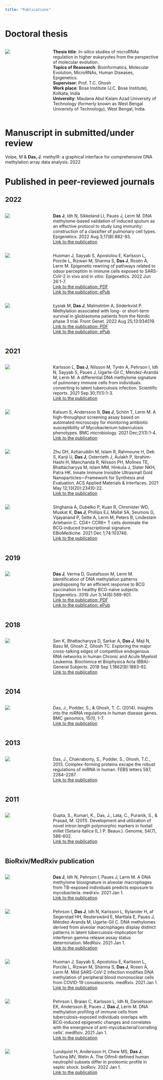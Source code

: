 ```yaml
---
title: "Publications"
---
```


# Doctoral thesis


:::: {.columns}

::: {.column width="20%"}
![](pics/PhD_thesis_frontpage.jpg)
:::

::: {.column width="5%"}
:::

::: {.column width="75%"}

**Thesis title**: *In-silico* studies of microRNAs regulation in higher eukaryotes from the perspective of molecular evolution. \
**Topics of Reasearch**: Bioinformatics, Molecular Evolution, MicroRNAs, Human Diseases, Epigenetics. \
**Supervisor**: Prof. T.C. Ghosh \
**Work place**: Bose Institute (J.C. Bose Institute), Kolkata, India \
**University**: Maulana Abul Kalam Azad University of Technology (formerly known as West Bengal University of Technology), West Bengal, India. 

:::

::::

# Manuscript in submitted/under review

Volpe, M & **Das, J**. methylR: a graphical interface for comprehensive DNA methylation array data analysis. 2022 

# Published in peer-reviewed journals

## 2022

:::: {.columns}

::: {.column width="20%"}
![](https://www.tandfonline.com/action/showCoverImage?doi=10.1080/kepi20.v017.i08)
:::

::: {.column width="5%"}
:::

::: {.column width="75%"}
**Das J**, Idh N, Sikkeland LI, Paues J, Lerm M. DNA methylome-based validation of induced sputum as an effective protocol to study lung immunity: construction of a classifier of pulmonary cell types. Epigenetics. 2022 Aug 3;17(8):882-93. \
[Link to the publication](https://www.tandfonline.com/doi/pdf/10.1080/15592294.2021.1969499?needAccess=true) 
:::

::::

:::: {.columns}

::: {.column width="20%"}
![](https://www.tandfonline.com/action/showCoverImage?doi=10.1080/kepi20.v017.i09)
:::

::: {.column width="5%"}
:::

::: {.column width="75%"}
Huoman J, Sayyab S, Apostolou E, Karlsson L, Porcile L, Rizwan M, Sharma S, **Das J**, Rosén A, Lerm M. Epigenetic rewiring of pathways related to odour perception in immune cells exposed to SARS-CoV-2 in vivo and in vitro. Epigenetics. 2022 Jun 26:1-7. \
[Link to the publication: PDF](https://www.tandfonline.com/doi/pdf/10.1080/15592294.2022.2089471?needAccess=true) \
[Link to the publication: ePub](https://www.tandfonline.com/doi/epub/10.1080/15592294.2022.2089471?needAccess=true)
:::

::::

:::: {.columns}

::: {.column width="20%"}
![](https://i0.wp.com/blog.frontiersin.org/wp-content/uploads/2015/07/genetics_290x290.jpg?fit=290%2C290&ssl=1)
:::

::: {.column width="5%"}
:::

::: {.column width="75%"}
Łysiak M, **Das J**, Malmström A, Söderkvist P. Methylation associated with long- or short-term survival in glioblastoma patients from the Nordic phase 3 trial. Front Genet. 2022 Aug 25;13:934519. \
[Link to the publication: PDF](https://www.frontiersin.org/articles/10.3389/fgene.2022.934519/pdf) \
[Link to the publication: ePub](https://www.frontiersin.org/articles/10.3389/fgene.2022.934519/epub)
:::

::::

## 2021

:::: {.columns}

::: {.column width="20%"}
![](https://biomedicine.ktu.edu/wp-content/uploads/sites/237/2019/02/logo_nature-scientific-reports-1.jpg)
:::

::: {.column width="5%"}
:::

::: {.column width="75%"}
Karlsson L, **Das J**, Nilsson M, Tyrén A, Pehrson I, Idh N, Sayyab S, Paues J, Ugarte-Gil C, Méndez-Aranda M, Lerm M. A differential DNA methylome signature of pulmonary immune cells from individuals converting to latent tuberculosis infection. Scientific reports. 2021 Sep 30;11(1):1-3. \
[Link to the publication](https://www.nature.com/articles/s41598-021-98542-3.pdf) 
:::

::::

:::: {.columns}
::: {.column width="20%"}
![](https://images.serialssolutions.com/ulrichs/14712180.gif)
:::

::: {.column width="5%"}
:::

::: {.column width="75%"}
Kalsum S, Andersson B, **Das J**, Schön T, Lerm M. A high-throughput screening assay based on automated microscopy for monitoring antibiotic susceptibility of Mycobacterium tuberculosis phenotypes. BMC microbiology. 2021 Dec;21(1):1-4. \
[Link to the publication](https://bmcmicrobiol.biomedcentral.com/counter/pdf/10.1186/s12866-021-02212-3.pdf) 
:::

::::

:::: {.columns}
::: {.column width="20%"}
![](https://pubs.acs.org/cms/10.1021/acsami.1c02834/asset/images/medium/am1c02834_0007.gif)
:::

::: {.column width="5%"}
:::

::: {.column width="75%"}
Zhu GH, Azharuddin M, Islam R, Rahmoune H, Deb S, Kanji U, **Das J**, Osterrieth J, Aulakh P, Ibrahim-Hashi H, Manchanda R, Nilsson PH, Mollnes TE, Bhattacharyya M, Islam MM, Hinkula J, Slater NKH, Patra HK. Innate Immune Invisible Ultrasmall Gold Nanoparticles—Framework for Synthesis and Evaluation. ACS Applied Materials & Interfaces. 2021 May 12;13(20):23410-22. \
[Link to the publication](https://pubs.acs.org/doi/pdf/10.1021/acsami.1c02834) 
:::

::::


:::: {.columns}

::: {.column width="20%"}
![](https://ars.els-cdn.com/content/image/1-s2.0-S2352396421X00126-cov150h.gif)
:::

::: {.column width="5%"}
:::

::: {.column width="75%"}
Singhania A, Dubelko P, Kuan R, Chronister WD, Muskat K, **Das J**, Phillips EJ, Mallal SA, Seumois G, Vijayanand P, Sette A, Lerm M, Peters B, Lindestam Arlehamn C. CD4+ CCR6+ T cells dominate the BCG-induced transcriptional signature. EBioMedicine. 2021 Dec 1;74:103746. \
[Link to the publication](https://www.sciencedirect.com/science/article/pii/S2352396421005405/pdfft?md5=96da4b32702cbd2542b4d140909ed98d&pid=1-s2.0-S2352396421005405-main.pdf) 
:::

::::

## 2019

:::: {.columns}
::: {.column width="20%"}
![](https://www.tandfonline.com/action/showCoverImage?doi=10.1080/kepi20.v014.i06)
:::

::: {.column width="5%"}
:::

::: {.column width="75%"}
**Das J**, Verma D, Gustafsson M, Lerm M. Identification of DNA methylation patterns predisposing for an efficient response to BCG vaccination in healthy BCG-naïve subjects. Epigenetics. 2019 Jun 3;14(6):589-601. \
[Link to the publication: PDF](https://www.tandfonline.com/doi/pdf/10.1080/15592294.2019.1603963?needAccess=true) \
[Link to the publication: ePub](https://www.tandfonline.com/doi/epub/10.1080/15592294.2019.1603963?needAccess=true)
:::

::::

## 2018

:::: {.columns}

::: {.column width="20%"}
![](https://ars.els-cdn.com/content/image/1-s2.0-S0304416518X00075-cov200h.gif)
:::

::: {.column width="5%"}
:::

::: {.column width="75%"}
Sen K, Bhattacharyya D, Sarkar A, **Das J**, Maji N, Basu M, Ghosh Z, Ghosh TC. Exploring the major cross-talking edges of competitive endogenous RNA networks in human Chronic and Acute Myeloid Leukemia. Biochimica et Biophysica Acta (BBA)-General Subjects. 2018 Sep 1;1862(9):1883-92. \
[Link to the publication](https://rdcu.be/cV09N)
:::

::::


## 2014

:::: {.columns}

::: {.column width="20%"}

![](https://encrypted-tbn0.gstatic.com/images?q=tbn:ANd9GcTmnqf7wfDNrfBzjaQRDHPS9D1PpTF7gNoQKtwATBPrvUVLXtSAD2PzXFokPGVnZWUYeg&usqp=CAU)

:::

::: {.column width="5%"}
:::

::: {.column width="75%"}

Das, J., Podder, S., & Ghosh, T. C. (2014). Insights into the miRNA regulations in human disease genes. BMC genomics, 15(1), 1-7. \
[Link to the publication](https://rdcu.be/cV09N)

:::

::::

## 2013

:::: {.columns}

::: {.column width="20%"}

![](https://febs.onlinelibrary.wiley.com/cms/asset/075a34f8-a49b-4149-b6c2-c53d739509c7/feb2.2013.587.issue-14.cover.gif)

:::

::: {.column width="5%"}
:::

::: {.column width="75%"}

Das, J., Chakraborty, S., Podder, S., Ghosh, T.C., 2013. Complex-forming proteins escape the robust regulations of miRNA in human. FEBS letters 587, 2284–2287. \
[Link to the publication](https://febs.onlinelibrary.wiley.com/doi/epdf/10.1016/j.febslet.2013.05.062)

:::

::::


## 2011
:::: {.columns}

::: {.column width="20%"}

![](https://cdnsciencepub.com/na101/home/literatum/publisher/nrc/journals/covergifs/gen/cover.jpg)

:::

::: {.column width="5%"}
:::

::: {.column width="75%"}

Gupta, S., Kumari, K., Das, J., Lata, C., Puranik, S., & Prasad, M. (2011). Development and utilization of novel intron length polymorphic markers in foxtail millet (Setaria italica (L.) P. Beauv.). Genome, 54(7), 586-602. \
[Link to the publication](https://d1wqtxts1xzle7.cloudfront.net/50889727/Development_and_utilization_of_novel_int20161214-355-1dofm9c-with-cover-page-v2.pdf?Expires=1663763932&Signature=grj4AE-HxvnNMnNVMF42-XPwX9TUtF4GPCfjBjpMdpZF4bvP1SViEwxuFe7stXUXkDGdMd1BAmL47El3uSoVIhP5FZ4bLUbAruLR~zodw16tQbI1x2~apNW5er496ltakHk4YkMSS-iMyJRXIy6~q3KB5LWkKXgUtuIL91nGXS7qVnr4JYAjUro8mxq0hO82WHYI5UQ7yXeKSUr9hApMqb4NXSk1wiCtnTUbYmvj~R0wsi94LCiGE6hfQ0lYQ0hbj2LmQtnFUSgULP8ukZmg6SCsmqhhuqAsstNScOEgN0~JArOy1isC22lNXHpHh5Yhr7YfuS2nzK8JPcDPq9nHFQ__&Key-Pair-Id=APKAJLOHF5GGSLRBV4ZA)

:::

::::

## BioRxiv/MedRxiv publication

:::: {.columns}
::: {.column width="20%"}
![](https://www.medrxiv.org/sites/default/files/medRxiv_homepage_logo.png)
:::

::: {.column width="5%"}
:::

::: {.column width="75%"}
**Das J**, Idh N, Pehrson I, Paues J, Lerm M. A DNA methylome biosignature in alveolar macrophages from TB-exposed individuals predicts exposure to mycobacteria. medrxiv. 2021 Jan 1. \
[Link to the publication](https://www.medrxiv.org/content/10.1101/2021.03.16.21253732v1.full.pdf) 
:::

::::


:::: {.columns}
::: {.column width="20%"}
![](https://www.medrxiv.org/sites/default/files/medRxiv_homepage_logo.png)
:::

::: {.column width="5%"}
:::

::: {.column width="75%"}
Pehrson I, **Das J**, Idh N, Karlsson L, Rylander H, af Segerstad HH, Reuterswärd E, Marttala E, Paues J, Méndez-Aranda M, Ugarte-Gil C. DNA methylomes derived from alveolar macrophages display distinct patterns in latent tuberculosis-implication for interferon gamma release assay status determination. MedRxiv. 2021 Jan 1. \
[Link to the publication](https://www.medrxiv.org/content/10.1101/2021.03.16.21253725v1.full.pdf) 
:::

::::

:::: {.columns}
::: {.column width="20%"}
![](https://www.medrxiv.org/sites/default/files/medRxiv_homepage_logo.png)
:::

::: {.column width="5%"}
:::

::: {.column width="75%"}
Huoman J, Sayyab S, Apostolou E, Karlsson L, Porcile L, Rizwan M, Sharma S, **Das J**, Rosen A, Lerm M. Mild SARS-CoV-2 infection modifies DNA methylation of peripheral blood mononuclear cells from COVID-19 convalescents. medRxiv. 2021 Jan 1. \
[Link to the publication](https://www.medrxiv.org/content/10.1101/2021.07.05.21260014v2.full.pdf) 
:::

::::

:::: {.columns}

::: {.column width="20%"}
![](https://www.medrxiv.org/sites/default/files/medRxiv_homepage_logo.png)
:::

::: {.column width="5%"}
:::

::: {.column width="75%"}
Pehrson I, Braian C, Karlsson L, Idh N, Danielsson EK, Andersson B, Paues J, **Das J**, Lerm M. DNA methylation profiling of immune cells from tuberculosis-exposed individuals overlaps with BCG-induced epigenetic changes and correlates with the emergence of anti-mycobacterial'corralling cells'. medRxiv. 2021 Jan 1. \
[Link to the publication](https://www.medrxiv.org/content/10.1101/2021.09.01.21262945v1.full.pdf) 
:::

::::

:::: {.columns}
::: {.column width="20%"}
![](https://www.biorxiv.org/sites/default/files/bioRxiv_article.jpg)
:::

::: {.column width="5%"}
:::

::: {.column width="75%"}
Lundquist H, Andersson H, Chew MS, **Das J**, Turkina MV, Welin A. The Olfm4-defined human neutrophil subsets differ in proteomic profile in septic shock. bioRxiv. 2022 Jan 1. \
[Link to the publication](https://www.biorxiv.org/content/10.1101/2022.03.08.483264v1.full.pdf) 
:::

::::
